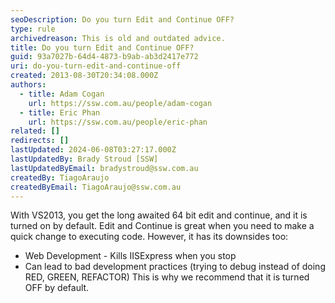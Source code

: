 ```yaml
---
seoDescription: Do you turn Edit and Continue OFF?
type: rule
archivedreason: This is old and outdated advice.
title: Do you turn Edit and Continue OFF?
guid: 93a7027b-64d4-4873-b9ab-ab3d2417e772
uri: do-you-turn-edit-and-continue-off
created: 2013-08-30T20:34:08.000Z
authors:
  - title: Adam Cogan
    url: https://ssw.com.au/people/adam-cogan
  - title: Eric Phan
    url: https://ssw.com.au/people/eric-phan
related: []
redirects: []
lastUpdated: 2024-06-08T03:27:17.000Z
lastUpdatedBy: Brady Stroud [SSW]
lastUpdatedByEmail: bradystroud@ssw.com.au
createdBy: TiagoAraujo
createdByEmail: TiagoAraujo@ssw.com.au
---
```


With VS2013, you get the long awaited 64 bit edit and continue, and it is turned on by default. Edit and Continue is great when you need to make a quick change to executing code. However, it has its downsides too:

- Web Development - Kills IISExpress when you stop
- Can lead to bad development practices (trying to debug instead of doing RED, GREEN, REFACTOR)
This is why we recommend that it is turned OFF by default.
